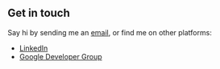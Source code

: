 ## Get in touch

Say hi by sending me an [email](ekikz1997@gmail.com), or find me on other
platforms:

- [LinkedIn](https://linkedin.com/in/rizki-febriansyah97)
- [Google Developer Group](https://g.dev/zegveld)